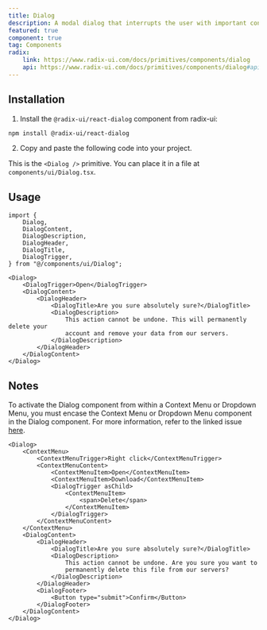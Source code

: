 ```yaml
---
title: Dialog
description: A modal dialog that interrupts the user with important content and expects a response.
featured: true
component: true
tag: Components
radix:
    link: https://www.radix-ui.com/docs/primitives/components/dialog
    api: https://www.radix-ui.com/docs/primitives/components/dialog#api-reference
---
```


<ComponentExample src="src/components/examples/DialogDemo.tsx">
    <DialogDemo />
</ComponentExample>

## Installation

1. Install the `@radix-ui/react-dialog` component from radix-ui:

```bash
npm install @radix-ui/react-dialog
```

2. Copy and paste the following code into your project.

<ComponentSource src="src/components/ui/Dialog.tsx" />

<Alert variant="outline">

This is the `<Dialog />` primitive. You can place it in a file at `components/ui/Dialog.tsx`.

</Alert>

## Usage

```tsx
import {
    Dialog,
    DialogContent,
    DialogDescription,
    DialogHeader,
    DialogTitle,
    DialogTrigger,
} from "@/components/ui/Dialog";
```

```tsx
<Dialog>
    <DialogTrigger>Open</DialogTrigger>
    <DialogContent>
        <DialogHeader>
            <DialogTitle>Are you sure absolutely sure?</DialogTitle>
            <DialogDescription>
                This action cannot be undone. This will permanently delete your
                account and remove your data from our servers.
            </DialogDescription>
        </DialogHeader>
    </DialogContent>
</Dialog>
```

## Notes

To activate the Dialog component from within a Context Menu or Dropdown Menu, you must encase the Context Menu or
Dropdown Menu component in the Dialog component. For more information, refer to the linked issue [here](https://github.com/radix-ui/primitives/issues/1836).

```tsx
<Dialog>
    <ContextMenu>
        <ContextMenuTrigger>Right click</ContextMenuTrigger>
        <ContextMenuContent>
            <ContextMenuItem>Open</ContextMenuItem>
            <ContextMenuItem>Download</ContextMenuItem>
            <DialogTrigger asChild>
                <ContextMenuItem>
                    <span>Delete</span>
                </ContextMenuItem>
            </DialogTrigger>
        </ContextMenuContent>
    </ContextMenu>
    <DialogContent>
        <DialogHeader>
            <DialogTitle>Are you sure absolutely sure?</DialogTitle>
            <DialogDescription>
                This action cannot be undone. Are you sure you want to
                permanently delete this file from our servers?
            </DialogDescription>
        </DialogHeader>
        <DialogFooter>
            <Button type="submit">Confirm</Button>
        </DialogFooter>
    </DialogContent>
</Dialog>
```
